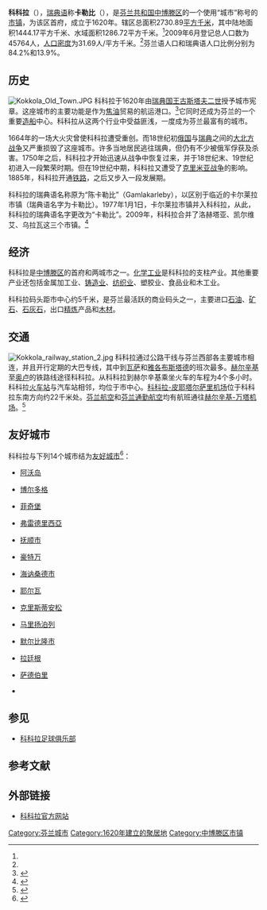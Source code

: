 {{Infobox City
|chinese_name       = 科科拉
|official_name      = {{lang|fi|Kokkola}}<br />{{lang|sv|Karleby}}
|nickname           = 
|motto              = 
|image_skyline      = Kokkola town hall.jpg
|imagesize          = 
|image_caption      = 科科拉市政厅
|image_flag         = 
|image_seal         = Kokkola.vaakuna.svg
|image_map          = Kokkola.sijainti.suomi.2009.svg
|mapsize            = 
|map_caption        = 科科拉在[[芬兰|芬兰]]的位置
|subdivision_type   = [[国家|国家]]
|subdivision_name   = [[芬兰|芬兰]]
|subdivision_type1  = [[芬兰行政区|行政区]]
|subdivision_name1  = [[中博滕区|中博滕区]]
|leader_title       = [[市长|市长]]
|leader_name        = Stina Mattila
|found_title        = 建城
|found_date         = 1620年
|area_magnitude     = 
|area_total         = 2730.89
|area_note          = <ref name="maanmittauslaitos">{{Fi icon}}{{Sv icon}}{{cite web|url=http://www.maanmittauslaitos.fi/Pintaalat_kunnittain_1.1.2009.pdf |title=SUOMEN PINTA-ALA KUNNITTAIN 1. 1. 2009 / FINLANDS AREAL KOMMUNVIS 1.1.2009 |publisher=Maanmittauslaitos（芬兰测绘局） |date=2009年1月1日 |accessdate=2009年9月20日 |format=PDF |deadurl=yes |archiveurl=https://web.archive.org/web/20090325125556/http://www.maanmittauslaitos.fi/Pintaalat_kunnittain_1.1.2009.pdf |archivedate=2009年3月25日 }}</ref>
|area_land          = 1444.17
|area_water         = 1286.72
|area_water_percent = 
|area_urban         = 
|area_metro         = 
|population_as_of   = 2009年6月30日
|population_note    = <ref name="vrk">{{Fi icon}}{{Sv icon}}{{cite web|url=http://www.vrk.fi/vrk/files.nsf/files/AE1290D892E86719C22575EB002B065C/$file/090630.html |title=LÄÄNIEN, MAISTRAATTIEN, KIHLAKUNTIEN JA KUNTIEN ASUKASLUKUTIEDOT KUUKAUSITTAIN / LÄNENS, MAGISTRATERNAS, HÄRADENAS OCH KOMMUNERNAS INVÅNARANTAL MÅNADSVIS |publisher=Väestörekisterikeskus（芬兰人口中心） |date=2009年6月30日 |accessdate=2009年9月20日 |deadurl=yes |archiveurl=https://web.archive.org/web/20101227023409/http://vrk.fi/vrk/files.nsf/files/AE1290D892E86719C22575EB002B065C/%24file/090630.html |archivedate=2010年12月27日 }}</ref>
|population_total   = 45764
|population_urban   = 
|population_metro   = 
|population_density = 31.69
|timezone           = [[欧洲东部时间|欧洲东部时间]]
|utc_offset         = +2
|timezone_DST       = [[欧洲东部夏令时间|欧洲东部夏令时间]]
|utc_offset_DST     = +3
|latd               = 63
|latm               = 50
|lats               = 12
|latNS              = N
|longd              = 23
|longm              = 08
|longs              = 00
|longEW             = E
|elevation          = 
|elevation_ft       = 
|website            = {{URL|http://www.kokkola.fi/}}
|footnotes          = 
}}
'''科科拉'''（{{lang-fi|Kokkola}}），[[瑞典语|瑞典语]]称'''卡勒比'''（{{lang|sv|Karleby}}），是[[芬兰共和国|芬兰共和国]][[中博滕区|中博滕区]]的一个使用“城市”称号的[[芬兰市镇|市镇]]，为该区首府，成立于1620年。辖区总面积2730.89[[平方千米|平方千米]]，其中陆地面积1444.17平方千米、水域面积1286.72平方千米。<ref name="maanmittauslaitos"/>2009年6月登记总人口数为45764人，[[人口密度|人口密度]]为31.69人/平方千米。<ref name="vrk"/>芬兰语人口和瑞典语人口比例分别为84.2%和13.9%。

== 历史 ==
[[File:Kokkola_Old_Town.JPG|thumb]]
科科拉于1620年由[[瑞典国王|瑞典国王]][[古斯塔夫二世|古斯塔夫二世]]授予城市宪章。这座城市的主要功能是作为[[焦油|焦油]]贸易的航运港口。<ref>{{cite book |last=Symington |first=Andy |title=Lonely Planet Finland |url=https://archive.org/details/finland00symi |publisher=Lonely Planet Publications |edition=5th Edition |date=April 2006 |pages=p259 |isbn=1-74059-791-5 |oclc=63136816 |language=en }}</ref>它同时还成为芬兰的一个重要[[造船业|造船]]中心。科科拉从这两个行业中受益匪浅，一度成为芬兰最富有的城市。

1664年的一场大火灾曾使科科拉遭受重创。而18世纪初[[俄国|俄国]]与[[瑞典|瑞典]]之间的[[大北方战争|大北方战争]]又严重损毁了这座城市。许多当地居民逃往瑞典，但仍有不少被俄军俘获及杀害。1750年之后，科科拉才开始迅速从战争中恢复过来，并于18世纪末、19世纪初进入一段繁荣时期。但在19世纪中期，科科拉又遭受了[[克里米亚战争|克里米亚战争]]的影响。1885年，科科拉开通[[铁路|铁路]]，之后又步入一段发展期。

科科拉的瑞典语名称原为“陈卡勒比”（Gamlakarleby），以区别于临近的卡尔莱拉市镇（瑞典语名字为卡勒比）。1977年1月1日，卡尔莱拉市镇并入科科拉，从此，科科拉的瑞典语名字更改为“卡勒比”。2009年，科科拉合并了洛赫塔亚、凯尔维艾、乌拉瓦这三个市镇。<ref>{{cite web |url=http://www.kuntaliitosselvitys.kokkola.fi/ |title=Kokkolan, Kälviän, Lohtajan ja Ullavan kuntaliitosselvitys |publisher=科科拉官方网站 |date= |accessdate=2009年9月20日 |language=fi |deadurl=yes |archiveurl=https://web.archive.org/web/20111108215452/http://www.kuntaliitosselvitys.kokkola.fi/ |archivedate=2011年11月8日 }}</ref>

== 经济 ==
科科拉是[[中博滕区|中博滕区]]的首府和两城市之一。[[化学工业|化学工业]]是科科拉的支柱产业。其他重要产业还包括金属加工业、[[铸造|铸造业]]、[[纺织业|纺织业]]、塑胶业、食品业和木工业。

科科拉码头距市中心约5千米，是芬兰最活跃的商业码头之一，主要进口[[石油|石油]]、[[矿石|矿石]]、[[石灰石|石灰石]]，出口[[精炼|精炼]]产品和[[木材|木材]]。

== 交通 ==
[[File:Kokkola_railway_station_2.jpg|thumb]]
科科拉通过公路干线与芬兰西部各主要城市相连，并且开行定期的大巴专线，其中到[[瓦萨|瓦萨]]和[[雅各布斯塔德|雅各布斯塔德]]的班次最多。[[赫尔辛基|赫尔辛基]]至[[奥卢|奥卢]]的铁路线途径科科拉。从科科拉到赫尔辛基乘坐火车的车程为4个多小时。科科拉[[火车站|火车站]]与汽车站相邻，均位于市中心。[[科科拉-皮耶塔尔萨里机场|科科拉-皮耶塔尔萨里机场]]位于科科拉东南方向约22千米处。[[芬兰航空|芬兰航空]]和[[芬兰通勤航空|芬兰通勤航空]]均有航班通往[[赫尔辛基-万塔机场|赫尔辛基-万塔机场]]。<ref>{{cite book |last=Symington |first=Andy |title=Lonely Planet Finland |url=https://archive.org/details/finland00symi |publisher=Lonely Planet Publications |edition=5th Edition |date=April 2006 |pages=p261 |isbn=1-74059-791-5 |oclc=63136816 |language=en }}</ref>

== 友好城市 ==
科科拉与下列14个城市结为[[友好城市|友好城市]]<ref>{{cite web |url=https://www.kokkola.fi/en/city-of-kokkola/information-about-kokkola/story-of-kokkola/ |title=Story of Kokkola |publisher=City of Kokkola |accessdate=2021-03-10 |language=en |archive-date=2022-02-04 |archive-url=https://web.archive.org/web/20220204055836/https://www.kokkola.fi/en/city-of-kokkola/information-about-kokkola/story-of-kokkola/ |dead-url=no }}</ref>：

* {{NOR}}[[阿沃岛|阿沃岛]]
* {{HUN}}[[博尔多格|博尔多格]]
* {{USA}}[[菲奇堡_(马萨诸塞州)|菲奇堡]]
* {{DNK}}[[弗雷德里西亞|弗雷德里西亞]]
* {{CHN}}[[抚顺市|抚顺市]]
* {{HUN}}[[豪特万|豪特万]]
* {{SWE}}[[海讷桑德市|海讷桑德市]]
* {{EST}}[[耶尔瓦_(市镇)|耶尔瓦]]
* {{NOR}}[[克里斯蒂安松|克里斯蒂安松]]
* {{LTU}}[[马里扬泊列|马里扬泊列]]
* {{SWE}}[[默尔比隆市|默尔比隆市]]
* {{DEU}}[[拉廷根|拉廷根]]
* {{CAN}}[[萨德伯里|萨德伯里]]
* {{SWE}}{{le|乌隆厄尔|Ullånger}}

== 参见 ==
* [[科科拉足球俱乐部|科科拉足球俱乐部]]

== 参考文献 ==
{{Reflist|30em}}

== 外部链接 ==
{{Commonscat|Kokkola}}
* [http://www.kokkola.fi/ 科科拉官方网站] {{Wayback|url=http://www.kokkola.fi/ |date=20210427090244 }} {{fi}} {{sv}} {{en}}

[[Category:芬兰城市|Category:芬兰城市]]
[[Category:1620年建立的聚居地|Category:1620年建立的聚居地]]
[[Category:中博滕区市镇|Category:中博滕区市镇]]